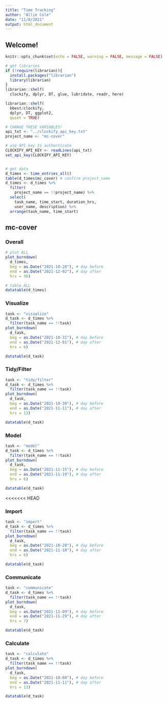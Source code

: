 ```yaml
---
title: "Time Tracking"
author: "Allie Cole"
date: "11/8/2021"
output: html_document
---
```



## Welcome!



```r
knitr::opts_chunk$set(echo = FALSE, warning = FALSE, message = FALSE)

```

```r
# get libraries
if (!require(librarian)){
  install.packages("librarian")
  library(librarian)
}
librarian::shelf(
  clockify, dplyr, DT, glue, lubridate, readr, here)

librarian::shelf(
  bbest/clockify,
  dplyr, DT, ggplot2,
  quiet = TRUE)

# CHANGE THESE VARIABLES!
api_txt <- "../clockify_api_key.txt"
project_name <- "mc-cover"

# use API key to authenticate
CLOCKIFY_API_KEY <- readLines(api_txt)
set_api_key(CLOCKIFY_API_KEY)


# get data
d_times <- time_entries_all()
table(d_times$mc_cover) # confirm project_name
d_times <- d_times %>%
  filter(
    project_name == !!project_name) %>%
  select(
    task_name, time_start, duration_hrs, 
    user_name, description) %>% 
  arrange(task_name, time_start)

```
## mc-cover {.tabset}

### Overall

```r
# plot ALL
plot_burndown(
  d_times,
  beg = as.Date("2021-10-28"), # day before
  end = as.Date("2021-12-02"), # day after
  hrs = 36)

# table ALL
datatable(d_times)

```
### Visualize
```r
task <- "visualize"
d_task <- d_times %>% 
  filter(task_name == !!task)
plot_burndown(
  d_task,
  beg = as.Date("2021-10-31"), # day before
  end = as.Date("2021-12-01"), # day after
  hrs = 6)

datatable(d_task)
```


### Tidy/Filter

```r
task <- "tidy/filter"
d_task <- d_times %>% 
  filter(task_name == !!task)
plot_burndown(
  d_task,
  beg = as.Date("2021-10-30"), # day before
  end = as.Date("2021-11-11"), # day after
  hrs = 13)

datatable(d_task)
```

### Model
```r
task <- "model"
d_task <- d_times %>% 
  filter(task_name == !!task)
plot_burndown(
  d_task,
  beg = as.Date("2021-11-15"), # day before
  end = as.Date("2021-11-19"), # day after
  hrs = 6)

datatable(d_task)
```
<<<<<<< HEAD


### Import 
```r
task <- "import"
d_task <- d_times %>% 
  filter(task_name == !!task)
plot_burndown(
  d_task,
  beg = as.Date("2021-10-28"), # day before
  end = as.Date("2021-11-10"), # day after
  hrs = 6)

datatable(d_task)
```


### Communicate 

```r
task <- "communicate"
d_task <- d_times %>% 
  filter(task_name == !!task)
plot_burndown(
  d_task,
  beg = as.Date("2021-11-09"), # day before
  end = as.Date("2021-11-29"), # day after
  hrs = 7)

datatable(d_task)
```


### Calculate 

```r
task <- "calculate"
d_task <- d_times %>% 
  filter(task_name == !!task)
plot_burndown(
  d_task,
  beg = as.Date("2021-10-08"), # day before
  end = as.Date("2021-11-11"), # day after
  hrs = 13)

datatable(d_task)
```

